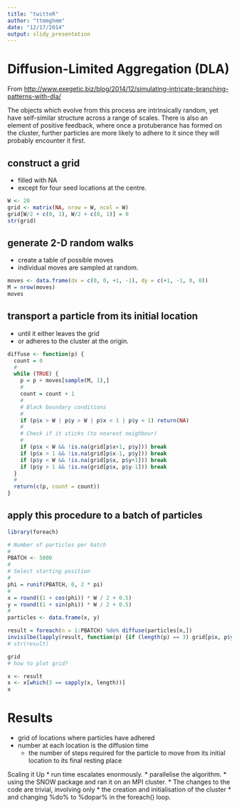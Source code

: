 ```yaml
---
title: "twitteR"
author: "ttmmghmm"
date: "12/17/2014"
output: slidy_presentation
---
```


# Diffusion-Limited Aggregation (DLA)

From <http://www.exegetic.biz/blog/2014/12/simulating-intricate-branching-patterns-with-dla/>

The objects which evolve from this process are intrinsically random, yet have self-similar structure across a range of scales. There is also an element of positive feedback, where once a protuberance has formed on the cluster, further particles are more likely to adhere to it since they will probably encounter it first.


## construct a grid 
* filled with NA 
* except for four seed locations at the centre.

```r
W <- 20
grid <- matrix(NA, nrow = W, ncol = W)
grid[W/2 + c(0, 1), W/2 + c(0, 1)] = 0
str(grid)
```

## generate 2-D random walks
* create a table of possible moves
* individual moves are sampled at random. 

```r
moves <- data.frame(dx = c(0, 0, +1, -1), dy = c(+1, -1, 0, 0))
M = nrow(moves)
moves
```

## transport a particle from its initial location 
* until it either leaves the grid 
* or adheres to the cluster at the origin.
```r
diffuse <- function(p) {
  count = 0
  #
  while (TRUE) {
    p = p + moves[sample(M, 1),]
    #
    count = count + 1
    #
    # Black boundary conditions
    #
    if (p$x > W | p$y > W | p$x < 1 | p$y < 1) return(NA)
    #
    # Check if it sticks (to nearest neighbour)
    #
    if (p$x < W && !is.na(grid[p$x+1, p$y])) break
    if (p$x > 1 && !is.na(grid[p$x-1, p$y])) break
    if (p$y < W && !is.na(grid[p$x, p$y+1])) break
    if (p$y > 1 && !is.na(grid[p$x, p$y-1])) break
  }
  #
  return(c(p, count = count))
}

```

## apply this procedure to a batch of particles

```r
library(foreach)

# Number of particles per batch
#
PBATCH <- 5000
#
# Select starting position
#
phi = runif(PBATCH, 0, 2 * pi)
#
x = round((1 + cos(phi)) * W / 2 + 0.5)
y = round((1 + sin(phi)) * W / 2 + 0.5)
#
particles <- data.frame(x, y)

result = foreach(n = 1:PBATCH) %do% diffuse(particles[n,])
invisilbe(lapply(result, function(p) {if (length(p) == 3) grid[p$x, p$y] <<- p$count}))
# str(result)

grid
# how to plot grid?

```


```r
x <- result
x <- x[which(3 == sapply(x, length))]
x
```

# Results
* grid of locations where particles have adhered
* number at each location is the diffusion time
  * the number of steps required for the particle to move from its initial location to its final resting place
  
Scaling it Up
* run time escalates enormously.
* parallelise the algorithm. 
  * using the SNOW package and ran it on an MPI cluster. 
  * The changes to the code are trivial, involving only 
    * the creation and initialisation of the cluster 
    * and changing %do% to %dopar% in the foreach() loop.


